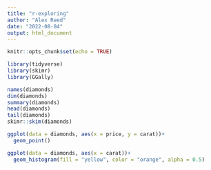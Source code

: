 ```yaml
---
title: "r-exploring"
author: "Alex Reed"
date: "2022-08-04"
output: html_document
---
```


```r
knitr::opts_chunk$set(echo = TRUE)
```

```r
library(tidyverse)
library(skimr)
library(GGally)
```

```r
names(diamonds)
dim(diamonds)
summary(diamonds)
head(diamonds)
tail(diamonds)
skimr::skim(diamonds)

```

```r
ggplot(data = diamonds, aes(x = price, y = carat))+
  geom_point()


```

```r
ggplot(data = diamonds, aes(x = carat))+
  geom_histogram(fill = "yellow", color = "orange", alpha = 0.5)
```

